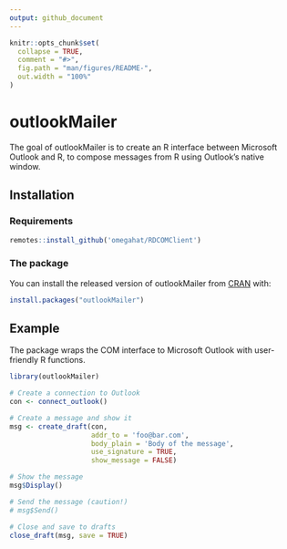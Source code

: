 ```yaml
---
output: github_document
---
```


<!-- README.md is generated from README.Rmd. Please edit that file -->

```r
knitr::opts_chunk$set(
  collapse = TRUE,
  comment = "#>",
  fig.path = "man/figures/README-",
  out.width = "100%"
)
```

# outlookMailer

<!-- badges: start -->
<!-- badges: end -->

The goal of outlookMailer is to create an R interface between Microsoft Outlook and R, to compose messages from R using Outlook's native window.

## Installation

### Requirements

```r
remotes::install_github('omegahat/RDCOMClient')
```

### The package

You can install the released version of outlookMailer from [CRAN](https://CRAN.R-project.org) with:

```r
install.packages("outlookMailer")
```

## Example

The package wraps the COM interface to Microsoft Outlook with user-friendly R functions.

```r
library(outlookMailer)

# Create a connection to Outlook
con <- connect_outlook()

# Create a message and show it
msg <- create_draft(con, 
                    addr_to = 'foo@bar.com', 
                    body_plain = 'Body of the message', 
                    use_signature = TRUE,
                    show_message = FALSE)

# Show the message
msg$Display()

# Send the message (caution!)
# msg$Send()

# Close and save to drafts
close_draft(msg, save = TRUE)

```

